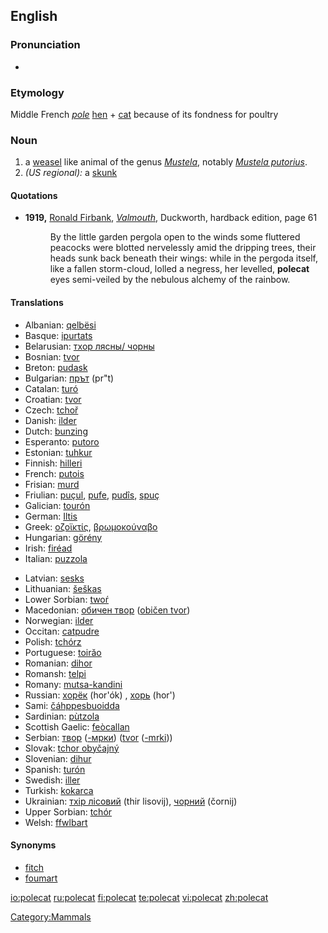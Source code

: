 ==English==
=== Pronunciation ===
*{{IPA|/'pɔlkæt/}}
===Etymology===
Middle French ''[[pole]]'' [[hen]] + [[cat]] because of its fondness for poultry
===Noun===
{{wikipedia}}
{{en-noun}}
#a [[weasel]] like animal of the genus ''[[Mustela]]'', notably ''[[Mustela putorius]]''.
#''(US regional):'' a [[skunk]]

====Quotations====
*'''1919,''' [[w:Ronald Firbank|Ronald Firbank]], ''[[w:Valmouth|Valmouth]]'', Duckworth, hardback edition, page 61
*: By the little garden pergola open to the winds some fluttered peacocks were blotted nervelessly amid the dripping trees, their heads sunk back beneath their wings: while in the pergoda itself, like a fallen storm-cloud, lolled a negress, her levelled, '''polecat''' eyes semi-veiled by the nebulous alchemy of the rainbow.

====Translations====
{{top}}
*Albanian: [[qelbësi]]
*Basque: [[ipurtats]]
*Belarusian: [[тхор лясны/ чорны]]
*Bosnian: [[tvor]] {{m}}
*Breton: [[pudask]]
*Bulgarian: [[прът]] (pr"t)
*Catalan: [[turó]]
*Croatian: [[tvor]]
*Czech: [[tchoř]]
*Danish: [[ilder]]
*Dutch: [[bunzing]] {{m}}
*Esperanto: [[putoro]]
*Estonian: [[tuhkur]]
*Finnish: [[hilleri]]
*French: [[putois]] {{m}}
*Frisian: [[murd]]
*Friulian: [[puçul]], [[pufe]], [[pudîs]], [[spuç]]
*Galician: [[tourón]]
*German: [[Iltis]] {{m}}
*Greek: [[οζοϊκτίς]], [[βρωμοκούναβο]]
*Hungarian: [[görény]]
*Irish: [[firéad]]
*Italian: [[puzzola]] {{f}}
{{mid}}
*Latvian: [[sesks]]
*Lithuanian: [[šeškas]]
*Lower Sorbian: [[twoŕ]]
*Macedonian: [[обичен твор]] ([[običen tvor]])
*Norwegian: [[ilder]]
*Occitan: [[catpudre]]
*Polish: [[tchórz]]
*Portuguese: [[toirăo]]
*Romanian: [[dihor]]
*Romansh: [[telpi]]
*Romany: [[mutsa-kandini]] {{f}}
*Russian: [[хорёк]] (hor'ók) {{m}}, [[хорь]] (hor') {{m}}
*Sami: [[čáhppesbuoidda]]
*Sardinian: [[pùtzola]]
*Scottish Gaelic: [[feòcallan]]
*Serbian: [[твор]] ([[-мрки]]) ([[tvor]] ([[-mrki]]))
*Slovak: [[tchor obyčajný]]
*Slovenian: [[dihur]] {{m}}
*Spanish: [[turón]] {{m}}
*Swedish: [[iller]]
*Turkish: [[kokarca]]
*Ukrainian: [[тхiр лiсовий]] (thir lisovij), [[чорний]] (čornij)
*Upper Sorbian: [[tchór]]
*Welsh: [[ffwlbart]]
{{bottom}}

====Synonyms====
* [[fitch]]
* [[foumart]]

[[Category:Mammals]]

[[io:polecat]]
[[ru:polecat]]
[[fi:polecat]]
[[te:polecat]]
[[vi:polecat]]
[[zh:polecat]]
